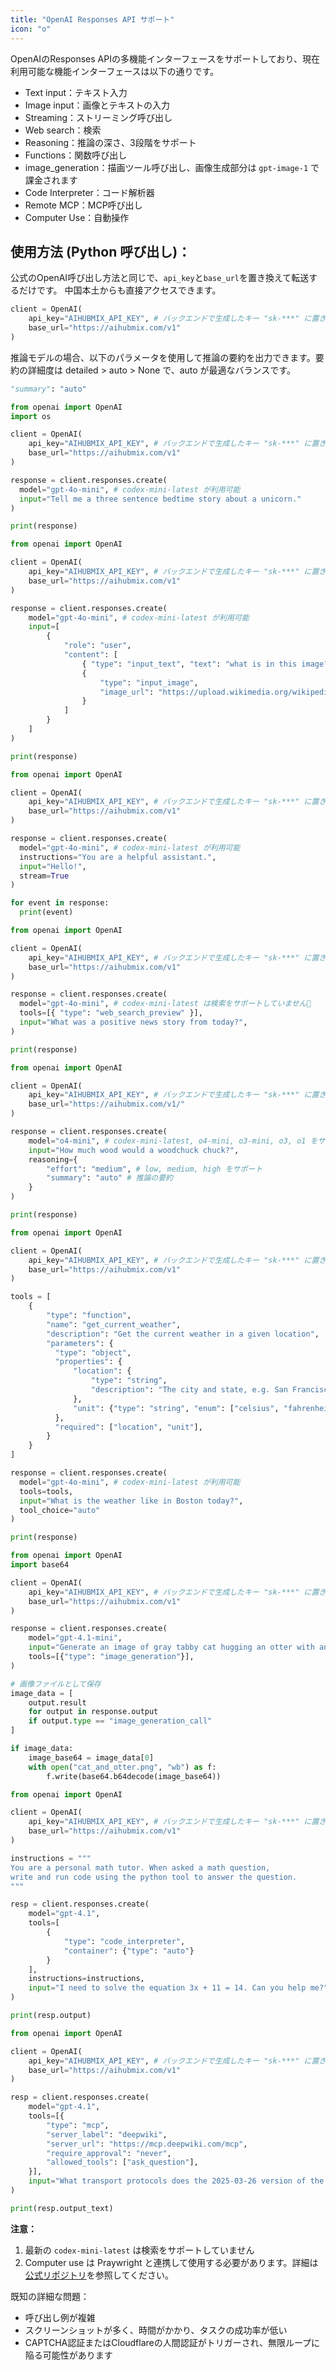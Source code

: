 ```yaml
---
title: "OpenAI Responses API サポート"
icon: "o"
---
```


OpenAIのResponses APIの多機能インターフェースをサポートしており、現在利用可能な機能インターフェースは以下の通りです。

- Text input：テキスト入力
- Image input：画像とテキストの入力
- Streaming：ストリーミング呼び出し
- Web search：検索
- Reasoning：推論の深さ、3段階をサポート
- Functions：関数呼び出し
- image_generation：描画ツール呼び出し、画像生成部分は `gpt-image-1` で課金されます
- Code Interpreter：コード解析器
- Remote MCP：MCP呼び出し
- Computer Use：自動操作

## 使用方法 (Python 呼び出し)：

公式のOpenAI呼び出し方法と同じで、`api_key`と`base_url`を置き換えて転送するだけです。
中国本土からも直接アクセスできます。

```py
client = OpenAI(
    api_key="AIHUBMIX_API_KEY", # バックエンドで生成したキー "sk-***" に置き換えてください
    base_url="https://aihubmix.com/v1"
)
```

推論モデルの場合、以下のパラメータを使用して推論の要約を出力できます。要約の詳細度は detailed > auto > None で、auto が最適なバランスです。

```py
"summary": "auto" 
```

<CodeGroup>

```py テキスト
from openai import OpenAI
import os

client = OpenAI(
    api_key="AIHUBMIX_API_KEY", # バックエンドで生成したキー "sk-***" に置き換えてください
    base_url="https://aihubmix.com/v1"
)

response = client.responses.create(
  model="gpt-4o-mini", # codex-mini-latest が利用可能
  input="Tell me a three sentence bedtime story about a unicorn."
)

print(response)
```


```py 画像とテキスト
from openai import OpenAI

client = OpenAI(
    api_key="AIHUBMIX_API_KEY", # バックエンドで生成したキー "sk-***" に置き換えてください
    base_url="https://aihubmix.com/v1"
)

response = client.responses.create(
    model="gpt-4o-mini", # codex-mini-latest が利用可能
    input=[
        {
            "role": "user",
            "content": [
                { "type": "input_text", "text": "what is in this image?" },
                {
                    "type": "input_image",
                    "image_url": "https://upload.wikimedia.org/wikipedia/commons/thumb/d/dd/Gfp-wisconsin-madison-the-nature-boardwalk.jpg/2560px-Gfp-wisconsin-madison-the-nature-boardwalk.jpg"
                }
            ]
        }
    ]
)

print(response)
```


```py ストリーミング
from openai import OpenAI

client = OpenAI(
    api_key="AIHUBMIX_API_KEY", # バックエンドで生成したキー "sk-***" に置き換えてください
    base_url="https://aihubmix.com/v1"
)

response = client.responses.create(
  model="gpt-4o-mini", # codex-mini-latest が利用可能
  instructions="You are a helpful assistant.",
  input="Hello!",
  stream=True
)

for event in response:
  print(event)
```


```py 検索
from openai import OpenAI

client = OpenAI(
    api_key="AIHUBMIX_API_KEY", # バックエンドで生成したキー "sk-***" に置き換えてください
    base_url="https://aihubmix.com/v1"
)

response = client.responses.create(
  model="gpt-4o-mini", # codex-mini-latest は検索をサポートしていません📍
  tools=[{ "type": "web_search_preview" }],
  input="What was a positive news story from today?",
)

print(response)
```


```py 推論
from openai import OpenAI

client = OpenAI(
    api_key="AIHUBMIX_API_KEY", # バックエンドで生成したキー "sk-***" に置き換えてください
    base_url="https://aihubmix.com/v1/"
)

response = client.responses.create(
    model="o4-mini", # codex-mini-latest, o4-mini, o3-mini, o3, o1 をサポート
    input="How much wood would a woodchuck chuck?",
    reasoning={
        "effort": "medium", # low, medium, high をサポート
        "summary": "auto" # 推論の要約
    }
)

print(response)
```


```py 関数呼び出し
from openai import OpenAI

client = OpenAI(
    api_key="AIHUBMIX_API_KEY", # バックエンドで生成したキー "sk-***" に置き換えてください
    base_url="https://aihubmix.com/v1"
)

tools = [
    {
        "type": "function",
        "name": "get_current_weather",
        "description": "Get the current weather in a given location",
        "parameters": {
          "type": "object",
          "properties": {
              "location": {
                  "type": "string",
                  "description": "The city and state, e.g. San Francisco, CA",
              },
              "unit": {"type": "string", "enum": ["celsius", "fahrenheit"]},
          },
          "required": ["location", "unit"],
        }
    }
]

response = client.responses.create(
  model="gpt-4o-mini", # codex-mini-latest が利用可能
  tools=tools,
  input="What is the weather like in Boston today?",
  tool_choice="auto"
)

print(response)
```


```py 画像生成ツール
from openai import OpenAI
import base64

client = OpenAI(
    api_key="AIHUBMIX_API_KEY", # バックエンドで生成したキー "sk-***" に置き換えてください
    base_url="https://aihubmix.com/v1"
)

response = client.responses.create(
    model="gpt-4.1-mini",
    input="Generate an image of gray tabby cat hugging an otter with an orange scarf",
    tools=[{"type": "image_generation"}],
)

# 画像ファイルとして保存
image_data = [
    output.result
    for output in response.output
    if output.type == "image_generation_call"
]

if image_data:
    image_base64 = image_data[0]
    with open("cat_and_otter.png", "wb") as f:
        f.write(base64.b64decode(image_base64))
```


```py コード解析器
from openai import OpenAI

client = OpenAI(
    api_key="AIHUBMIX_API_KEY", # バックエンドで生成したキー "sk-***" に置き換えてください
    base_url="https://aihubmix.com/v1"
)

instructions = """
You are a personal math tutor. When asked a math question, 
write and run code using the python tool to answer the question.
"""

resp = client.responses.create(
    model="gpt-4.1",
    tools=[
        {
            "type": "code_interpreter",
            "container": {"type": "auto"}
        }
    ],
    instructions=instructions,
    input="I need to solve the equation 3x + 11 = 14. Can you help me?",
)

print(resp.output)
```


```py Remote MCP
from openai import OpenAI

client = OpenAI(
    api_key="AIHUBMIX_API_KEY", # バックエンドで生成したキー "sk-***" に置き換えてください
    base_url="https://aihubmix.com/v1"
)

resp = client.responses.create(
    model="gpt-4.1",
    tools=[{
        "type": "mcp",
        "server_label": "deepwiki",
        "server_url": "https://mcp.deepwiki.com/mcp",
        "require_approval": "never",
        "allowed_tools": ["ask_question"],
    }],
    input="What transport protocols does the 2025-03-26 version of the MCP spec (modelcontextprotocol/modelcontextprotocol) support?",
)

print(resp.output_text)
```

</CodeGroup>

**注意：**

1. 最新の `codex-mini-latest` は検索をサポートしていません
2. Computer use は Praywright と連携して使用する必要があります。詳細は[公式リポジトリ](https://github.com/openai/openai-cua-sample-app)を参照してください。

既知の詳細な問題：

- 呼び出し例が複雑
- スクリーンショットが多く、時間がかかり、タスクの成功率が低い
- CAPTCHA認証またはCloudflareの人間認証がトリガーされ、無限ループに陥る可能性があります